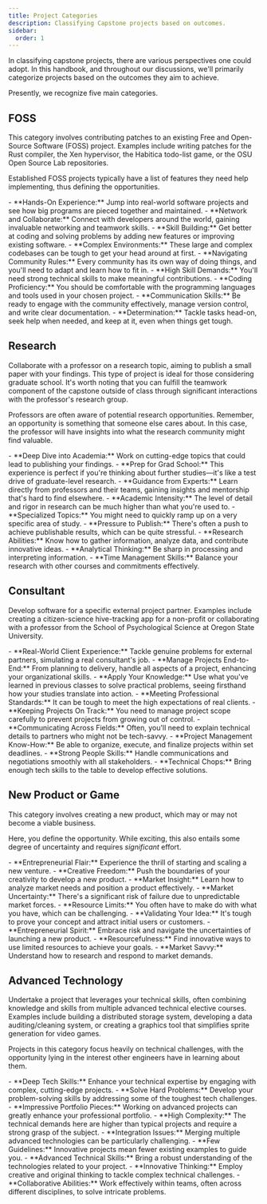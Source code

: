```yaml
---
title: Project Categories
description: Classifying Capstone projects based on outcomes.
sidebar:
  order: 1
---
```



In classifying capstone projects, there are various perspectives one could adopt. In this handbook, and throughout our discussions, we'll primarily categorize projects based on the outcomes they aim to achieve. 

<LinkCard
  title="How will these categories be graded?"
  description="Learn about the different outcomes."
  href="/project-evaluation/outcome/"
/>

Presently, we recognize five main categories. 

## FOSS

This category involves contributing patches to an existing Free and Open-Source Software (FOSS) project. Examples include writing patches for the Rust compiler, the Xen hypervisor, the Habitica todo-list game, or the OSU Open Source Lab repositories.

Established FOSS projects typically have a list of features they need help implementing, thus defining the opportunities.

<Tabs syncKey="trio">
  <TabItem label="Benefits" icon="rocket">
    - **Hands-On Experience:** Jump into real-world software projects and see how big programs are pieced together and maintained.
    - **Network and Collaborate:** Connect with developers around the world, gaining invaluable networking and teamwork skills.
    - **Skill Building:** Get better at coding and solving problems by adding new features or improving existing software.
  </TabItem>
  <TabItem label="Challenges" icon="puzzle">
    - **Complex Environments:** These large and complex codebases can be tough to get your head around at first.
    - **Navigating Community Rules:** Every community has its own way of doing things, and you'll need to adapt and learn how to fit in.
    - **High Skill Demands:** You'll need strong technical skills to make meaningful contributions.
  </TabItem>
  <TabItem label="Requirements" icon="approve-check-circle">
    - **Coding Proficiency:** You should be comfortable with the programming languages and tools used in your chosen project.
    - **Communication Skills:** Be ready to engage with the community effectively, manage version control, and write clear documentation.
    - **Determination:** Tackle tasks head-on, seek help when needed, and keep at it, even when things get tough.
  </TabItem>
</Tabs>

## Research

Collaborate with a professor on a research topic, aiming to publish a small paper with your findings. This type of project is ideal for those considering graduate school. It's worth noting that you can fulfill the teamwork component of the capstone outside of class through significant interactions with the professor's research group.

Professors are often aware of potential research opportunities. Remember, an opportunity is something that someone else cares about. In this case, the professor will have insights into what the research community might find valuable.

<Tabs syncKey="trio">
  <TabItem label="Benefits" icon="rocket">
    - **Deep Dive into Academia:** Work on cutting-edge topics that could lead to publishing your findings.
    - **Prep for Grad School:** This experience is perfect if you're thinking about further studies—it's like a test drive of graduate-level research.
    - **Guidance from Experts:** Learn directly from professors and their teams, gaining insights and mentorship that's hard to find elsewhere.
  </TabItem>
  <TabItem label="Challenges" icon="puzzle">
    - **Academic Intensity:** The level of detail and rigor in research can be much higher than what you're used to.
    - **Specialized Topics:** You might need to quickly ramp up on a very specific area of study.
    - **Pressure to Publish:** There's often a push to achieve publishable results, which can be quite stressful.
  </TabItem>
  <TabItem label="Requirements" icon="approve-check-circle">
    - **Research Abilities:** Know how to gather information, analyze data, and contribute innovative ideas.
    - **Analytical Thinking:** Be sharp in processing and interpreting information.
    - **Time Management Skills:** Balance your research with other courses and commitments effectively.
  </TabItem>
</Tabs>

## Consultant

Develop software for a specific external project partner. Examples include creating a citizen-science hive-tracking app for a non-profit or collaborating with a professor from the School of Psychological Science at Oregon State University.

<Tabs syncKey="trio">
  <TabItem label="Benefits" icon="rocket">
    - **Real-World Client Experience:** Tackle genuine problems for external partners, simulating a real consultant's job.
    - **Manage Projects End-to-End:** From planning to delivery, handle all aspects of a project, enhancing your organizational skills.
    - **Apply Your Knowledge:** Use what you've learned in previous classes to solve practical problems, seeing firsthand how your studies translate into action.
  </TabItem>
  <TabItem label="Challenges" icon="puzzle">
    - **Meeting Professional Standards:** It can be tough to meet the high expectations of real clients.
    - **Keeping Projects On Track:** You need to manage project scope carefully to prevent projects from growing out of control.
    - **Communicating Across Fields:** Often, you'll need to explain technical details to partners who might not be tech-savvy.
  </TabItem>
  <TabItem label="Requirements" icon="approve-check-circle">
    - **Project Management Know-How:** Be able to organize, execute, and finalize projects within set deadlines.
    - **Strong People Skills:** Handle communications and negotiations smoothly with all stakeholders.
    - **Technical Chops:** Bring enough tech skills to the table to develop effective solutions.
  </TabItem>
</Tabs>

## New Product or Game

This category involves creating a new product, which may or may not become a viable business.

Here, you define the opportunity. While exciting, this also entails some degree of uncertainty and requires *significant* effort.

<Tabs syncKey="trio">
  <TabItem label="Benefits" icon="rocket">
    - **Entrepreneurial Flair:** Experience the thrill of starting and scaling a new venture.
    - **Creative Freedom:** Push the boundaries of your creativity to develop a new product.
    - **Market Insight:** Learn how to analyze market needs and position a product effectively.
  </TabItem>
  <TabItem label="Challenges" icon="puzzle">
    - **Market Uncertainty:** There's a significant risk of failure due to unpredictable market forces.
    - **Resource Limits:** You often have to make do with what you have, which can be challenging.
    - **Validating Your Idea:** It's tough to prove your concept and attract initial users or customers.
  </TabItem>
  <TabItem label="Requirements" icon="approve-check-circle">
    - **Entrepreneurial Spirit:** Embrace risk and navigate the uncertainties of launching a new product.
    - **Resourcefulness:** Find innovative ways to use limited resources to achieve your goals.
    - **Market Savvy:** Understand how to research and respond to market demands.
  </TabItem>
</Tabs>

## Advanced Technology

Undertake a project that leverages your technical skills, often combining knowledge and skills from multiple advanced technical elective courses. Examples include building a distributed storage system, developing a data auditing/cleaning system, or creating a graphics tool that simplifies sprite generation for video games.

Projects in this category focus heavily on technical challenges, with the opportunity lying in the interest other engineers have in learning about them.

<Tabs syncKey="trio">
  <TabItem label="Benefits" icon="rocket">
    - **Deep Tech Skills:** Enhance your technical expertise by engaging with complex, cutting-edge projects.
    - **Solve Hard Problems:** Develop your problem-solving skills by addressing some of the toughest tech challenges.
    - **Impressive Portfolio Pieces:** Working on advanced projects can greatly enhance your professional portfolio.
  </TabItem>
  <TabItem label="Challenges" icon="puzzle">
    - **High Complexity:** The technical demands here are higher than typical projects and require a strong grasp of the subject.
    - **Integration Issues:** Merging multiple advanced technologies can be particularly challenging.
    - **Few Guidelines:** Innovative projects mean fewer existing examples to guide you.
  </TabItem>
  <TabItem label="Requirements" icon="approve-check-circle">
    - **Advanced Technical Skills:** Bring a robust understanding of the technologies related to your project.
    - **Innovative Thinking:** Employ creative and original thinking to tackle complex technical challenges.
    - **Collaborative Abilities:** Work effectively within teams, often across different disciplines, to solve intricate problems.
  </TabItem>
</Tabs>
